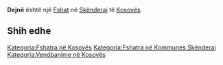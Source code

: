 {{Fshat në Kosovës
 | Emri                = Dejnë
| sqi_N_name = Dejnë
| sqi_N_FULL_NAME_RO = Dejnë
| sqi_N_FULL_NAME_ND_RO = Dejne
| sqi_N_SORT_NAME_RG = DEJNE
| sqi_N_FULL_NAME_RG = Dejnë
| sqi_N_FULL_NAME_ND_RG = Dejne
| sqi_V_name = Damjan
| sqi_V_FULL_NAME_RO = Damjan
| sqi_V_FULL_NAME_ND_RO = Damjan
| sqi_V_SORT_NAME_RG = DAMJAN
| sqi_V_FULL_NAME_RG = Damjan
| sqi_V_FULL_NAME_ND_RG = Damjan
| srp_N_name = Danjane
| srp_N_FULL_NAME_RO = Danjane
| srp_N_FULL_NAME_ND_RO = Danjane
| srp_N_SORT_NAME_RG = DANJANE
| srp_N_FULL_NAME_RG = Danjane
| srp_N_FULL_NAME_ND_RG = Danjane
| srp_NS_name = Дањане
| srp_NS_FULL_NAME_RO = Дањане
| srp_NS_FULL_NAME_ND_RO = Дањане
| srp_NS_SORT_NAME_RG = ДАЊАНЕ
| srp_NS_FULL_NAME_RG = Дањане
| srp_NS_FULL_NAME_ND_RG = Дањане
| std_V_name = Damjane
| std_V_FULL_NAME_RO = Damjane Dajane
| std_V_FULL_NAME_ND_RO = Damjane Dajane
| std_V_SORT_NAME_RG = DAMJANE DAJANE
| std_V_FULL_NAME_RG = Damjane Dajane
| std_V_FULL_NAME_ND_RG = Damjane Dajane

 | Emri (Rasa dhanore) = 
 | Figura              = 
 | Shteti              = Kosovo
 | Komuna              = Skënderaj
 | Kodi postar         = 
 | Sipërfaqja          = 

 | Popullsia           = 

 | Regj. i popullsisë  = 
 | Dend. e popullsisë  = 
 | Faqja zyrtare       = 
 <!--- Koordinatat ----> 
 | Gjerësia            = 42.4275
 | Gjatësia            = 20.535556
 | Lartësia            = 
}}
'''Dejnë''' është një [[Fshat]] në [[Skënderaj]] të [[Kosovës]].

<!-- == Gjeografia == -->
<!-- == Historia == -->
<!-- == Demografia == -->
== Shih edhe ==
{{Komuna Skënderaj}}
{{Kosovo-Administrata-Cung}}

[[Kategoria:Fshatra në Kosovës]]
[[Kategoria:Fshatra në Kommunes Skënderaj]]
[[Kategoria:Vendbanime në Kosovës]]
